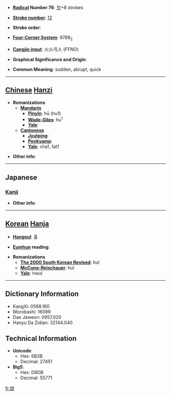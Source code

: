 * '''[[Wiktionary:Chinese radical index| Radical]] Number 76''': [[Wiktionary:Chinese radical index 欠|欠]]+8 strokes

* '''[[Wiktionary:Chinese total strokes index|Stroke number]]''': [[Wiktionary:Chinese total strokes index 12|12]]

* '''Stroke order''': 

* '''[[Wiktionary:Chinese four corner index|Four-Corner System]]''': 9788<sub>2</sub>

* '''[[Wiktionary:Chinese Cangjie index|Cangjie input]]''': 火火弓人 (FFNO)

* '''Graphical Significance and Origin''': 

* '''Common Meaning''': sudden, abrupt, quick

----

== [[Chinese]] [[Hanzi]] ==

* '''Romanizations'''
** '''[[Mandarin]]'''
*** '''[[Pinyin]]''': hū (hu1)
*** '''[[Wade-Giles]]''': hu<sup>1</sup>
*** '''[[Yale]]''': 
** '''[[Cantonese]]'''
*** '''[[Jyutping]]''':
*** '''[[Penkyamp]]''': 
*** '''[[Yale]]''': cha1, fat1

* '''Other info''': 

----

==Japanese==
===[[Kanji]]===
{{kanji|on readings=[[くつ]] (kutsu), [[くち]] (kuchi)|kun readings=}}

* '''Other info''':  

----

== [[Korean]] [[Hanja]] ==

* '''[[Hangeul]]''': 훌

* '''[[Eumhun]] reading''': 

* '''Romanizations'''
** '''[[The 2000 South Korean Revised Romanization|The 2000 South Korean Revised]]''': hul
** '''[[McCune-Reischauer]]''': hul
** '''[[Yale]]''': hwul

----

== Dictionary Information ==

* KangXi: 0568.160
* Morobashi: 16099
* Dae Jaweon: 0957.020
* Hanyu Da Zidian: 32144.040

== Technical Information ==

* '''Unicode''':
** Hex: 6B3B
** Decimal: 27451
* '''Big5''':
** Hex: D9DB
** Decimal: 55771

[[fr:欻]]